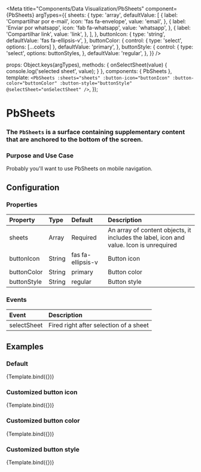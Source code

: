 
<Meta
  title="Components/Data Visualization/PbSheets"
  component={PbSheets}
  argTypes={{
    sheets: {
      type: 'array',
      defaultValue: [
        {
          label: 'Compartilhar por e-mail',
          icon: 'fas fa-envelope',
          value: 'email',
        },
        {
          label: 'Enviar por whatsapp',
          icon: 'fab fa-whatsapp',
          value: 'whatsapp',
        },
        {
          label: 'Compartilhar link',
          value: 'link',
        },
      ],
    },
    buttonIcon: {
      type: 'string',
      defaultValue: 'fas fa-ellipsis-v',
    },
    buttonColor: {
      control: { type: 'select', options: [...colors] },
      defaultValue: 'primary',
    },
    buttonStyle: {
      control: {
        type: 'select',
        options: buttonStyles,
      },
      defaultValue: 'regular',
    },
  }}
/>

  props: Object.keys(argTypes),
  methods: {
    onSelectSheet(value) {
      console.log('selected sheet', value);
    }
  },
  components: { PbSheets },
  template: `
    <PbSheets
      :sheets="sheets"
      :button-icon="buttonIcon"
      :button-color="buttonColor"
      :button-style="buttonStyle"
      @selectSheet="onSelectSheet"
    />
  `,
});

# **PbSheets**
### The `PbSheets` is a surface containing supplementary content that are anchored to the bottom of the screen.

### Purpose and Use Case

Probably you'll want to use PbSheets on mobile navigation.

## Configuration

### Properties

| Property                | Type      | Default            | Description
|:------------------------|:----------|:-------------------|:--------------------------------------------------------------------------------------|
| sheets                  | Array     | Required           | An array of content objects, it includes the label, icon and value. Icon is unrequired|
| buttonIcon              | String    | fas fa-ellipsis-v  | Button icon                                                                           |
| buttonColor             | String    | primary            | Button color                                                                          |
| buttonStyle             | String    | regular            | Button style                                                                          |

### Events

| Event                       | Description
|:----------------------------|:-----------------------------------------|
| selectSheet                 | Fired right after selection of a sheet   |

## Examples

### Default

<Canvas>
  <Story name="Default">
    {Template.bind({})}
  </Story>
</Canvas>

### Customized button icon

<Canvas>
  <Story
    name="With custom button icon"
    args={{
      buttonIcon: 'fas fa-plus',
    }}
  >
    {Template.bind({})}
  </Story>
</Canvas>

### Customized button color

<Canvas>
  <Story
    name="With custom button color"
    args={{
      buttonColor: 'warning',
    }}
  >
    {Template.bind({})}
  </Story>
</Canvas>

### Customized button style

<Canvas>
  <Story
    name="With custom button style"
    args={{
      buttonStyle: 'outline',
    }}
  >
    {Template.bind({})}
  </Story>
</Canvas>
